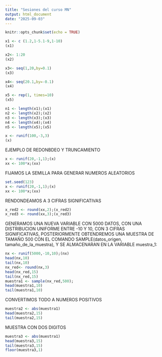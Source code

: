 ---
title: "Sesiones del curso MN"
output: html_document
date: "2025-09-03"
---

```{r setup, include=FALSE}
knitr::opts_chunk$set(echo = TRUE)
```


```{r}
x1 <- c (1.2,1-5.1-9,1-10)
(x1)

```
```{r}
x2<- 1:20
(x2)
```
```{r}
x3<- seq(1,20,by=0.1)
(x3)
```
```{r}
x4<- seq(20.1,by=-0.1)
(x4)
```
```{r}
x5 <- rep(1, times=10)
(x5)
```
```{r}
n1 <- length(x1);(x1)
n2 <- length(x2);(x2)
n3 <- length(x3);(x3)
n4 <- length(x4);(x4)
n5 <- length(x5);(x5)
```
```{r}
x <- runif(100,-3,3)
(x)
```
EJEMPLO DE REDONBDEO Y TRUNCAMIENTO

```{r}
x <- runif(20,-1,1);(x)
xx <- 100*x;(xx)
```

FIJAMOS LA SEMILLA PARA GENERAR NUMEROS ALEATORIOS

```{r}
set.seed(123)
x <- runif(20,-1,1);(x)
xx <- 100*x;(xx)
```

RENDONDEAMOS A 3 CIFRAS SIGNIFICATIVAS

```{r}
x_red2 <- round(xx,2);(x_red2)
x_red3 <- round(xx,3);(x_red3)
```
GENERAMOS UNA NUEVA VARIABLE CON 5000 DATOS, CON UNA DISTRIBUCION UNIFORME ENTRE -10 Y 10, CON 3 CIFRAS SIGNIFICATIVAS, POSTERIORMENTE OBTENDREMOS UNA MUESTRA DE TAMAÑO 500 CON EL COMANDO SAMPLE(datos_origen, tamaño_de_la_muestra), Y SE ALMACENARAN EN LA VARIABLE muestra_1:

```{r}
nx <- runif(5000,-10,10);(nx)
head(nx,10)
tail(nx,10)
nx_red<- round(nx,3)
head(nx_red,15)
tail(nx_red,15)
muestra1 <- sample(nx_red,500);
head(muestra1,10)
tail(muestra1,10)
```

CONVERTIMOS TODO A NUMEROS POSITIVOS

```{r}
muestra2 <- abs(muestra1)
head(muestra2,15)
tail(muestra2,15)
```
MUESTRA CON DOS DIGITOS


```{r}
muestra3 <- abs(muestra1)
head(muestra3,15)
tail(muestra3,15)
floor(muestra3,1)
```


